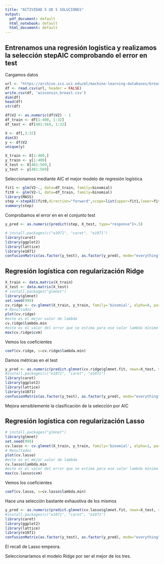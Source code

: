 ```yaml
---
title: "ACTIVIDAD 5 UD 5 SOLUCIONES"
output:
  pdf_document: default
  html_notebook: default
  html_document: default
---
```


## Entrenamos una regresión logística y realizamos la selección stepAIC comprobando el error en test

Cargamos datos
```r
url <- "https://archive.ics.uci.edu/ml/machine-learning-databases/breast-cancer-wisconsin/wdbc.data"
df <- read.csv(url, header = FALSE)
write.csv(df, 'wisconsin_breast.csv')
dim(df)
head(df)
str(df)
```
```r
df$V2 <- as.numeric(df$V2) - 1
df_train <- df[1:400, 1:32]
df_test <- df[401:569, 1:32]

X <- df[,3:32]
dim(X)
y <- df$V2
unique(y)

X_train <- X[1:400,]
y_train <- y[1:400]
X_test <- X[401:569,]
y_test <- y[401:569]
```
Seleccionamos mediante AIC el mejor modelo de regresión logística

```r
fit1 <- glm(V2~., data=df_train, family=binomial)
fit0 <- glm(V2~1, data=df_train, family=binomial)
library(MASS)
step <-stepAIC(fit0,direction="forward",scope=list(upper=fit1,lower=fit0))
summary(step)
```
Comprobamos el error en en el conjunto test
```r
y_pred <- as.numeric(predict(step, X_test, type="response")>.5)

# install.packages(c("e1071", "caret", "e1071")
library(caret)
library(ggplot2)
library(lattice)
library(e1071)
confusionMatrix(as.factor(y_test), as.factor(y_pred), mode="everything")
```

## Regresión logística con regularización Ridge

```r
X_train <- data.matrix(X_train)
X_test <- data.matrix(X_test)
# install.packages("glmnet")
library(glmnet)
set.seed(999)
cv.ridge <- cv.glmnet(X_train, y_train, family='binomial', alpha=0, parallel=TRUE, standardize=TRUE, type.measure='auc')
# Resultados
plot(cv.ridge)
#este es el mejor valor de lambda
cv.ridge$lambda.min
#este es el valor del error que se estima para ese valor lambda mínimo dado en MSE
max(cv.ridge$cvm)
```
Vemos los coeficientes
```r
coef(cv.ridge, s=cv.ridge$lambda.min)
```
Damos métricas en el test
```r
y_pred <- as.numeric(predict.glmnet(cv.ridge$glmnet.fit, newx=X_test, s=cv.ridge$lambda.min)>.5)
#install.packages(c("e1071", "caret", "e1071")
library(caret)
library(ggplot2)
library(lattice)
library(e1071)
confusionMatrix(as.factor(y_test), as.factor(y_pred), mode="everything")
```
Mejora sensiblemente la clasificación de la selección por AIC

## Regresión logística con regularización Lasso

```r
# install.packages("glmnet")
library(glmnet)
set.seed(999)
cv.lasso <- cv.glmnet(X_train, y_train, family='binomial', alpha=1, parallel=TRUE, standardize=TRUE, type.measure='auc')
# Resultados
plot(cv.lasso)
#este es el mejor valor de lambda
cv.lasso$lambda.min
#este es el valor del error que se estima para ese valor lambda mínimo dado en MSE
max(cv.lasso$cvm)
```

Vemos los coeficientes

```r
coef(cv.lasso, s=cv.lasso$lambda.min)
```
Hace una selección bastante exhaustiva de los mismos

```r
y_pred <- as.numeric(predict.glmnet(cv.lasso$glmnet.fit, newx=X_test, s=cv.lasso$lambda.min)>.5)
#install.packages(c("e1071", "caret", "e1071")
library(caret)
library(ggplot2)
library(lattice)
library(e1071)
confusionMatrix(as.factor(y_test), as.factor(y_pred), mode="everything")
```
El recall de Lasso empeora.

Seleccionaríamos el modelo Ridge por ser el mejor de los tres.


